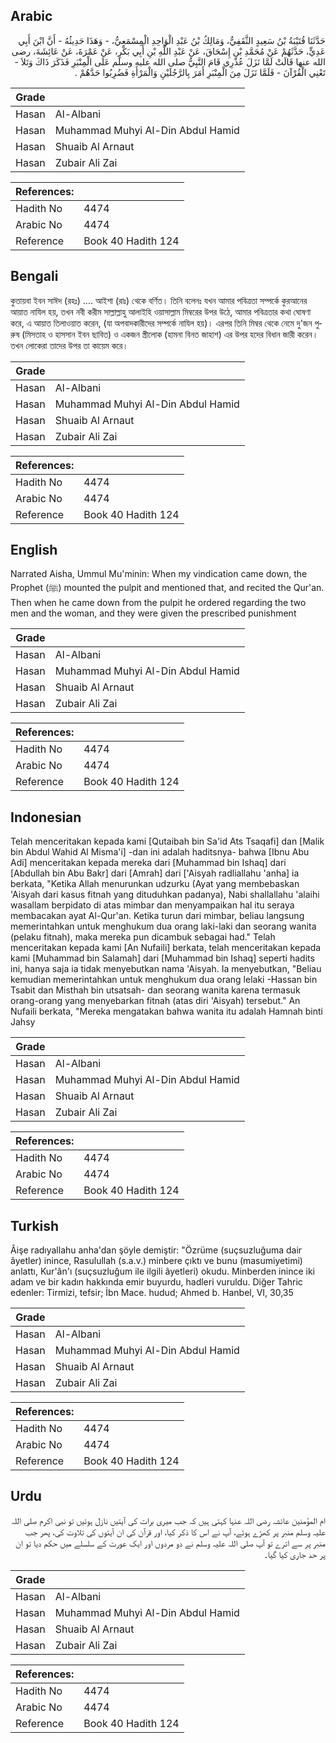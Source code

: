 ## Arabic


<div dir="rtl" lang="ar" style={{fontSize:'larger',backgroundColor:'#f8f9fa',padding:20}}>
حَدَّثَنَا قُتَيْبَةُ بْنُ سَعِيدٍ الثَّقَفِيُّ، وَمَالِكُ بْنُ عَبْدِ الْوَاحِدِ الْمِسْمَعِيُّ، - وَهَذَا حَدِيثُهُ - أَنَّ ابْنَ أَبِي عَدِيٍّ، حَدَّثَهُمْ عَنْ مُحَمَّدِ بْنِ إِسْحَاقَ، عَنْ عَبْدِ اللَّهِ بْنِ أَبِي بَكْرٍ، عَنْ عَمْرَةَ، عَنْ عَائِشَةَ، رضى الله عنها قَالَتْ لَمَّا نَزَلَ عُذْرِي قَامَ النَّبِيُّ صلى الله عليه وسلم عَلَى الْمِنْبَرِ فَذَكَرَ ذَاكَ وَتَلاَ - تَعْنِي الْقُرْآنَ - فَلَمَّا نَزَلَ مِنَ الْمِنْبَرِ أَمَرَ بِالرَّجُلَيْنِ وَالْمَرْأَةِ فَضُرِبُوا حَدَّهُمْ ‏.‏
</div>
<div style={{backgroundColor:'#f8f9fa',padding:20, marginBottom: 10}}><table> <thead> <tr> <th>Grade</th> <th></th> </tr> </thead> <tbody> <tr><td>Hasan</td><td>Al-Albani</td></tr><tr><td>Hasan</td><td>Muhammad Muhyi Al-Din Abdul Hamid</td></tr><tr><td>Hasan</td><td>Shuaib Al Arnaut</td></tr><tr><td>Hasan</td><td>Zubair Ali Zai</td></tr></tbody></table><table> <thead> <tr> <th>References:</th> <th></th> </tr> </thead> <tbody><tr><td>Hadith No</td><td>4474</td></tr><tr><td>Arabic No</td><td>4474</td></tr><tr><td>Reference</td><td>Book 40 Hadith 124</td></tr></tbody></table></div>

## Bengali


<div dir="ltr" lang="bn" style={{fontSize:'larger',backgroundColor:'#f8f9fa',padding:20}}>
কুতায়বা ইবন সাঈদ (রহঃ) .... আইশা (রাঃ) থেকে বর্ণিত। তিনি বলেনঃ যখন আমার পবিত্রতা সম্পর্কে কুরআনের আয়াত নাযিল হয়, তখন নবী করীম সাল্লাল্লাহু আলাইহি ওয়াসাল্লাম মিম্বরের উপর উঠে, আমার পবিত্রতার কথা ঘোষণা করে, এ আয়াত তিলাওয়াত করেন, (যা অপবাদকারীদের সম্পর্কে নাযিল হয়)। এরপর তিনি মিম্বর থেকে নেমে দু'জন পুরুষ (মিসতাহ ও হাসসান ইবন ছাবিত) ও একজন স্ত্রীলোক (হামনা বিনত জাহাশ) এর উপর হদের বিধান জারী করেন। তখন লোকেরা তাদের উপর তা কায়েম করে।
</div>
<div style={{backgroundColor:'#f8f9fa',padding:20, marginBottom: 10}}><table> <thead> <tr> <th>Grade</th> <th></th> </tr> </thead> <tbody> <tr><td>Hasan</td><td>Al-Albani</td></tr><tr><td>Hasan</td><td>Muhammad Muhyi Al-Din Abdul Hamid</td></tr><tr><td>Hasan</td><td>Shuaib Al Arnaut</td></tr><tr><td>Hasan</td><td>Zubair Ali Zai</td></tr></tbody></table><table> <thead> <tr> <th>References:</th> <th></th> </tr> </thead> <tbody><tr><td>Hadith No</td><td>4474</td></tr><tr><td>Arabic No</td><td>4474</td></tr><tr><td>Reference</td><td>Book 40 Hadith 124</td></tr></tbody></table></div>

## English


<div dir="ltr" lang="en" style={{fontSize:'larger',backgroundColor:'#f8f9fa',padding:20}}>
Narrated Aisha, Ummul Mu'minin: When my vindication came down, the Prophet (ﷺ) mounted the pulpit and mentioned that, and recited the Qur'an. Then when he came down from the pulpit he ordered regarding the two men and the woman, and they were given the prescribed punishment
</div>
<div style={{backgroundColor:'#f8f9fa',padding:20, marginBottom: 10}}><table> <thead> <tr> <th>Grade</th> <th></th> </tr> </thead> <tbody> <tr><td>Hasan</td><td>Al-Albani</td></tr><tr><td>Hasan</td><td>Muhammad Muhyi Al-Din Abdul Hamid</td></tr><tr><td>Hasan</td><td>Shuaib Al Arnaut</td></tr><tr><td>Hasan</td><td>Zubair Ali Zai</td></tr></tbody></table><table> <thead> <tr> <th>References:</th> <th></th> </tr> </thead> <tbody><tr><td>Hadith No</td><td>4474</td></tr><tr><td>Arabic No</td><td>4474</td></tr><tr><td>Reference</td><td>Book 40 Hadith 124</td></tr></tbody></table></div>

## Indonesian


<div dir="ltr" lang="id" style={{fontSize:'larger',backgroundColor:'#f8f9fa',padding:20}}>
Telah menceritakan kepada kami [Qutaibah bin Sa'id Ats Tsaqafi] dan [Malik bin Abdul Wahid Al Misma'i] -dan ini adalah haditsnya- bahwa [Ibnu Abu Adi] menceritakan kepada mereka dari [Muhammad bin Ishaq] dari [Abdullah bin Abu Bakr] dari [Amrah] dari ['Aisyah radliallahu 'anha] ia berkata, "Ketika Allah menurunkan udzurku (Ayat yang membebaskan 'Aisyah dari kasus fitnah yang dituduhkan padanya), Nabi shallallahu 'alaihi wasallam berpidato di atas mimbar dan menyampaikan hal itu seraya membacakan ayat Al-Qur'an. Ketika turun dari mimbar, beliau langsung memerintahkan untuk menghukum dua orang laki-laki dan seorang wanita (pelaku fitnah), maka mereka pun dicambuk sebagai had." Telah menceritakan kepada kami [An Nufaili] berkata, telah menceritakan kepada kami [Muhammad bin Salamah] dari [Muhammad bin Ishaq] seperti hadits ini, hanya saja ia tidak menyebutkan nama 'Aisyah. Ia menyebutkan, "Beliau kemudian memerintahkan untuk menghukum dua orang lelaki -Hassan bin Tsabit dan Misthah bin utsatsah- dan seorang wanita karena termasuk orang-orang yang menyebarkan fitnah (atas diri 'Aisyah) tersebut." An Nufaili berkata, "Mereka mengatakan bahwa wanita itu adalah Hamnah binti Jahsy
</div>
<div style={{backgroundColor:'#f8f9fa',padding:20, marginBottom: 10}}><table> <thead> <tr> <th>Grade</th> <th></th> </tr> </thead> <tbody> <tr><td>Hasan</td><td>Al-Albani</td></tr><tr><td>Hasan</td><td>Muhammad Muhyi Al-Din Abdul Hamid</td></tr><tr><td>Hasan</td><td>Shuaib Al Arnaut</td></tr><tr><td>Hasan</td><td>Zubair Ali Zai</td></tr></tbody></table><table> <thead> <tr> <th>References:</th> <th></th> </tr> </thead> <tbody><tr><td>Hadith No</td><td>4474</td></tr><tr><td>Arabic No</td><td>4474</td></tr><tr><td>Reference</td><td>Book 40 Hadith 124</td></tr></tbody></table></div>

## Turkish


<div dir="ltr" lang="tr" style={{fontSize:'larger',backgroundColor:'#f8f9fa',padding:20}}>
Âişe radıyallahu anha'dan şöyle demiştir: "Özrüme (suçsuzluğuma dair âyetler) inince, Rasulullah (s.a.v.) minbere çıktı ve bunu (masumiyetimi) anlattı, Kur'ân'ı (suçsuzluğum ile ilgili âyetleri) okudu. Minberden inince iki adam ve bir kadın hakkında emir buyurdu, hadleri vuruldu. Diğer Tahric edenler: Tirmizi, tefsir; İbn Mace. hudud; Ahmed b. Hanbel, VI, 30,35
</div>
<div style={{backgroundColor:'#f8f9fa',padding:20, marginBottom: 10}}><table> <thead> <tr> <th>Grade</th> <th></th> </tr> </thead> <tbody> <tr><td>Hasan</td><td>Al-Albani</td></tr><tr><td>Hasan</td><td>Muhammad Muhyi Al-Din Abdul Hamid</td></tr><tr><td>Hasan</td><td>Shuaib Al Arnaut</td></tr><tr><td>Hasan</td><td>Zubair Ali Zai</td></tr></tbody></table><table> <thead> <tr> <th>References:</th> <th></th> </tr> </thead> <tbody><tr><td>Hadith No</td><td>4474</td></tr><tr><td>Arabic No</td><td>4474</td></tr><tr><td>Reference</td><td>Book 40 Hadith 124</td></tr></tbody></table></div>

## Urdu


<div dir="rtl" lang="ur" style={{fontSize:'larger',backgroundColor:'#f8f9fa',padding:20}}>
ام المؤمنین عائشہ رضی اللہ عنہا کہتی ہیں کہ جب میری برات کی آیتیں نازل ہوئیں تو نبی اکرم صلی اللہ علیہ وسلم منبر پر کھڑے ہوئے، آپ نے اس کا ذکر کیا، اور قرآن کی ان آیتوں کی تلاوت کی، پھر جب منبر پر سے اترے تو آپ صلی اللہ علیہ وسلم نے دو مردوں اور ایک عورت کے سلسلے میں حکم دیا تو ان پر حد جاری کیا گیا۔
</div>
<div style={{backgroundColor:'#f8f9fa',padding:20, marginBottom: 10}}><table> <thead> <tr> <th>Grade</th> <th></th> </tr> </thead> <tbody> <tr><td>Hasan</td><td>Al-Albani</td></tr><tr><td>Hasan</td><td>Muhammad Muhyi Al-Din Abdul Hamid</td></tr><tr><td>Hasan</td><td>Shuaib Al Arnaut</td></tr><tr><td>Hasan</td><td>Zubair Ali Zai</td></tr></tbody></table><table> <thead> <tr> <th>References:</th> <th></th> </tr> </thead> <tbody><tr><td>Hadith No</td><td>4474</td></tr><tr><td>Arabic No</td><td>4474</td></tr><tr><td>Reference</td><td>Book 40 Hadith 124</td></tr></tbody></table></div>